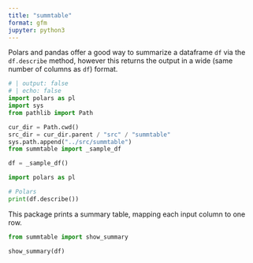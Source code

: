 ```yaml
---
title: "summtable"
format: gfm
jupyter: python3
---
```


Polars and pandas offer a good way to summarize a dataframe ``df`` via the ``df.describe`` method, however this returns the output in a wide (same number of columns as ``df``) format.  

```python
# | output: false
# | echo: false
import polars as pl
import sys
from pathlib import Path

cur_dir = Path.cwd()
src_dir = cur_dir.parent / "src" / "summtable"
sys.path.append("../src/summtable")
from summtable import _sample_df

df = _sample_df()

```

```python
import polars as pl

# Polars
print(df.describe())
```

This package prints a summary table, mapping each input column to one row. 

```python
from summtable import show_summary

show_summary(df)
```
